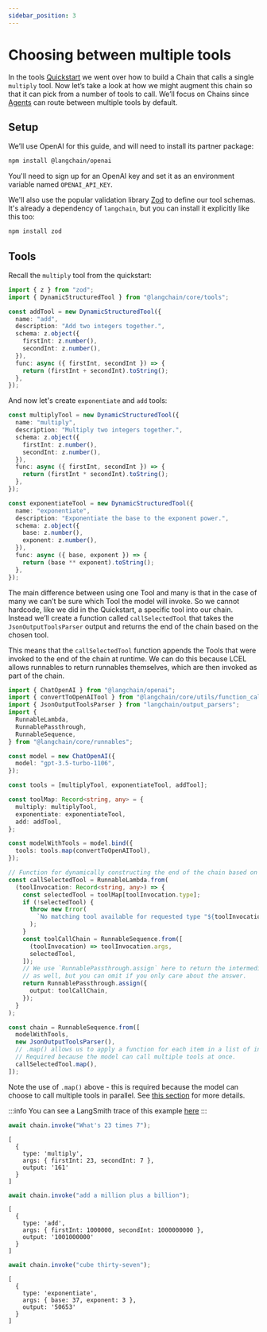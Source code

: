 ```yaml
---
sidebar_position: 3
---
```


# Choosing between multiple tools

In the tools [Quickstart](/docs/use_cases/tool_use/quickstart) we went over how to build a Chain that calls a single `multiply` tool.
Now let’s take a look at how we might augment this chain so that it can pick from a number of tools to call.
We’ll focus on Chains since [Agents](/docs/use_cases/tool_use/agents) can route between multiple tools by default.

## Setup

We’ll use OpenAI for this guide, and will need to install its partner package:


<IntegrationInstallTooltip></IntegrationInstallTooltip>

```bash npm2yarn
npm install @langchain/openai
```

You'll need to sign up for an OpenAI key and set it as an environment variable named `OPENAI_API_KEY`.

We'll also use the popular validation library [Zod](https://zod.dev) to define our tool schemas. It's already
a dependency of `langchain`, but you can install it explicitly like this too:

```bash npm2yarn
npm install zod
```

## Tools

Recall the `multiply` tool from the quickstart:

```ts
import { z } from "zod";
import { DynamicStructuredTool } from "@langchain/core/tools";

const addTool = new DynamicStructuredTool({
  name: "add",
  description: "Add two integers together.",
  schema: z.object({
    firstInt: z.number(),
    secondInt: z.number(),
  }),
  func: async ({ firstInt, secondInt }) => {
    return (firstInt + secondInt).toString();
  },
});
```

And now let's create `exponentiate` and `add` tools:

```ts
const multiplyTool = new DynamicStructuredTool({
  name: "multiply",
  description: "Multiply two integers together.",
  schema: z.object({
    firstInt: z.number(),
    secondInt: z.number(),
  }),
  func: async ({ firstInt, secondInt }) => {
    return (firstInt * secondInt).toString();
  },
});

const exponentiateTool = new DynamicStructuredTool({
  name: "exponentiate",
  description: "Exponentiate the base to the exponent power.",
  schema: z.object({
    base: z.number(),
    exponent: z.number(),
  }),
  func: async ({ base, exponent }) => {
    return (base ** exponent).toString();
  },
});
```

The main difference between using one Tool and many is that in the case of many we can’t be sure which Tool the model will invoke.
So we cannot hardcode, like we did in the Quickstart, a specific tool into our chain.
Instead we’ll create a function called `callSelectedTool` that takes the `JsonOutputToolsParser` output and returns the end of the chain based on the chosen tool.

This means that the `callSelectedTool` function appends the Tools that were invoked to the end of the chain at runtime.
We can do this because LCEL allows runnables to return runnables themselves, which are then invoked as part of the chain.

```ts
import { ChatOpenAI } from "@langchain/openai";
import { convertToOpenAITool } from "@langchain/core/utils/function_calling";
import { JsonOutputToolsParser } from "langchain/output_parsers";
import {
  RunnableLambda,
  RunnablePassthrough,
  RunnableSequence,
} from "@langchain/core/runnables";

const model = new ChatOpenAI({
  model: "gpt-3.5-turbo-1106",
});

const tools = [multiplyTool, exponentiateTool, addTool];

const toolMap: Record<string, any> = {
  multiply: multiplyTool,
  exponentiate: exponentiateTool,
  add: addTool,
};

const modelWithTools = model.bind({
  tools: tools.map(convertToOpenAITool),
});

// Function for dynamically constructing the end of the chain based on the model-selected tool.
const callSelectedTool = RunnableLambda.from(
  (toolInvocation: Record<string, any>) => {
    const selectedTool = toolMap[toolInvocation.type];
    if (!selectedTool) {
      throw new Error(
        `No matching tool available for requested type "${toolInvocation.type}".`
      );
    }
    const toolCallChain = RunnableSequence.from([
      (toolInvocation) => toolInvocation.args,
      selectedTool,
    ]);
    // We use `RunnablePassthrough.assign` here to return the intermediate `toolInvocation` params
    // as well, but you can omit if you only care about the answer.
    return RunnablePassthrough.assign({
      output: toolCallChain,
    });
  }
);

const chain = RunnableSequence.from([
  modelWithTools,
  new JsonOutputToolsParser(),
  // .map() allows us to apply a function for each item in a list of inputs.
  // Required because the model can call multiple tools at once.
  callSelectedTool.map(),
]);
```

Note the use of `.map()` above - this is required because the model can choose to call multiple
tools in parallel. See [this section](/docs/use_cases/tool_use/parallel) for more details.

:::info
You can see a LangSmith trace of this example [here](https://smith.langchain.com/public/b6a20569-d798-4e99-8a88-7ffaea58e25f/r)
:::

```ts
await chain.invoke("What's 23 times 7");
```

```
[
  {
    type: 'multiply',
    args: { firstInt: 23, secondInt: 7 },
    output: '161'
  }
]
```

```ts
await chain.invoke("add a million plus a billion");
```

```
[
  {
    type: 'add',
    args: { firstInt: 1000000, secondInt: 1000000000 },
    output: '1001000000'
  }
]
```

```ts
await chain.invoke("cube thirty-seven");
```

```
[
  {
    type: 'exponentiate',
    args: { base: 37, exponent: 3 },
    output: '50653'
  }
]
```
